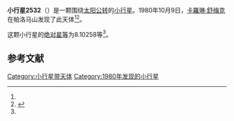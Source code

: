 {{Infobox planet
| bgcolour = #FFFFC0
| name = 2532 Sutton
| symbol = 
| image = 
| caption = 
| discovery = yes
| discovery_ref = 
| discoverer = [[卡羅琳·舒梅克|卡羅琳·舒梅克]]
| discovery_site = [[帕洛马山|帕洛马山]] 
| discovered = 1980年10月9日
| designations = yes
| mp_name = 
| named_after = 
| alt_names = 1980 TU5/ 1951 WY / 1958 RD / 1962 XS / 1969 TX3 / 1973 YG1
| mp_category = [[主带小行星|主带小行星]]
| orbit_ref = <ref name="a">[http://ssd.jpl.nasa.gov/sbdb.cgi?sstr=2532 2532 Sutton] {{Wayback|url=http://ssd.jpl.nasa.gov/sbdb.cgi?sstr=2532 |date=20200820014338 }}，小行星數據庫瀏覽器（JPL Small-Body Database Browser）－[[美国国家航空航天局|美国国家航空航天局]]喷气推进实验室</ref>
| epoch = 2456400.5 (2013年4月18日更新)
| aphelion = {{convert|2.7771110|AU|km|3|abbr=on|lk=out}}
| perihelion = {{convert|1.9684122|AU|km|3|abbr=on}}
| semimajor = {{convert|2.3727616|AU|km|3|abbr=on}}
| eccentricity = 0.170413
| period = 1334.994809 [[日|日]]<br />3.66[[儒略年|儒略年]]
| avg_speed = 
| inclination = 4.33618
| asc_node = 345.20106
| mean_anomaly = 
| arg_peri = 8.10258
| satellites = 
| physical_characteristics = yes
| dimensions = 
| mass = 
| density = 
| surface_grav = 
| escape_velocity = 
| sidereal_day = 
| axial_tilt = 
| pole_ecliptic_lat = 
| pole_ecliptic_lon = 
| albedo = 
| temperatures= 
| temp_name1 = 
| mean_temp_1 = 
| max_temp_1 = 
| temp_name2 = 
| max_temp_2 = 
| spectral_type = 
| abs_magnitude = 8.10258
}}

'''小行星2532'''（{{lang-en|2532 Sutton}}）是一颗围绕[[太阳|太阳]][[公转|公转]]的[[小行星|小行星]]。1980年10月9日，[[卡羅琳·舒梅克|卡羅琳·舒梅克]]在帕洛马山发现了此天体<ref name="a" /><ref>{{cite news|title=小行星列表|url=http://cfa-www.harvard.edu/iau/lists/NumberedMPs.txt|accessdate=2013-07-08|newspaper=哈佛大学|archive-date=2008-05-17|archive-url=https://web.archive.org/web/20080517010638/http://cfa-www.harvard.edu/iau/lists/NumberedMPs.txt|dead-url=no}}</ref>。

这颗小行星的[[绝对星等|绝对星等]]为8.10258等<ref name="a" />。

==参考文献==
{{reflist}}
{{Minor Planet Number|[[小行星2531|小行星2531]]|[[小行星2533|小行星2533]]}}

{{小天体}}

[[Category:小行星带天体|Category:小行星带天体]]
[[Category:1980年发现的小行星|Category:1980年发现的小行星]]

{{asteroid-stub}}